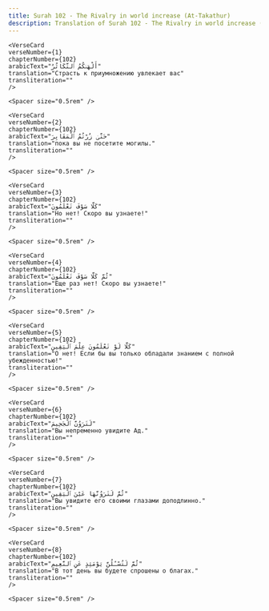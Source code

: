 ```yaml
---
title: Surah 102 - The Rivalry in world increase (At-Takathur)  
description: Translation of Surah 102 - The Rivalry in world increase (At-Takathur) in Russian
---
```







    <VerseCard 
    verseNumber={1}
    chapterNumber={102}
    arabicText="أَلْهَىٰكُمُ ٱلتَّكَاثُرُ"
    translation="Страсть к приумножению увлекает вас"
    transliteration=""
    />

    <Spacer size="0.5rem" />
                
    <VerseCard 
    verseNumber={2}
    chapterNumber={102}
    arabicText="حَتَّىٰ زُرْتُمُ ٱلْمَقَابِرَ"
    translation="пока вы не посетите могилы."
    transliteration=""
    />

    <Spacer size="0.5rem" />
                
    <VerseCard 
    verseNumber={3}
    chapterNumber={102}
    arabicText="كَلَّا سَوْفَ تَعْلَمُونَ"
    translation="Но нет! Скоро вы узнаете!"
    transliteration=""
    />

    <Spacer size="0.5rem" />
                
    <VerseCard 
    verseNumber={4}
    chapterNumber={102}
    arabicText="ثُمَّ كَلَّا سَوْفَ تَعْلَمُونَ"
    translation="Еще раз нет! Скоро вы узнаете!"
    transliteration=""
    />

    <Spacer size="0.5rem" />
                
    <VerseCard 
    verseNumber={5}
    chapterNumber={102}
    arabicText="كَلَّا لَوْ تَعْلَمُونَ عِلْمَ ٱلْيَقِينِ"
    translation="О нет! Если бы вы только обладали знанием с полной убежденностью!"
    transliteration=""
    />

    <Spacer size="0.5rem" />
                
    <VerseCard 
    verseNumber={6}
    chapterNumber={102}
    arabicText="لَتَرَوُنَّ ٱلْجَحِيمَ"
    translation="Вы непременно увидите Ад."
    transliteration=""
    />

    <Spacer size="0.5rem" />
                
    <VerseCard 
    verseNumber={7}
    chapterNumber={102}
    arabicText="ثُمَّ لَتَرَوُنَّهَا عَيْنَ ٱلْيَقِينِ"
    translation="Вы увидите его своими глазами доподлинно."
    transliteration=""
    />

    <Spacer size="0.5rem" />
                
    <VerseCard 
    verseNumber={8}
    chapterNumber={102}
    arabicText="ثُمَّ لَتُسْـَٔلُنَّ يَوْمَئِذٍ عَنِ ٱلنَّعِيمِ"
    translation="В тот день вы будете спрошены о благах."
    transliteration=""
    />

    <Spacer size="0.5rem" />
                